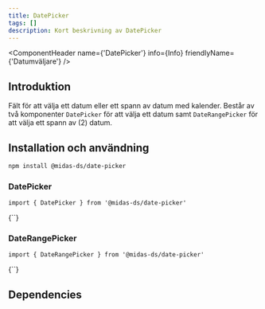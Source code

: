 ```yaml
---
title: DatePicker
tags: []
description: Kort beskrivning av DatePicker
---
```



<ComponentHeader name={'DatePicker'} info={Info} friendlyName={'Datumväljare'} />

## Introduktion

Fält för att välja ett datum eller ett spann av datum med kalender. Består av två komponenter `DatePicker` för att välja ett datum samt `DateRangePicker` för att välja ett spann av (2) datum.

## Installation och användning

```bash npm2yarn
npm install @midas-ds/date-picker
```

### DatePicker

```tsx
import { DatePicker } from '@midas-ds/date-picker'
```

<LiveCodeBlock scope={{DatePicker}}>
{`<DatePicker />`}
</LiveCodeBlock>

### DateRangePicker


```tsx
import { DateRangePicker } from '@midas-ds/date-picker'
```

<LiveCodeBlock scope={{DateRangePicker}}>
{`<DateRangePicker />`}
</LiveCodeBlock>


## Dependencies

<ComponentFooter info={Info}/>